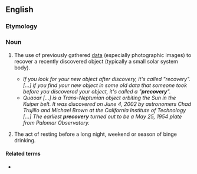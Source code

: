 ==English==
{{wikipedia}}

===Etymology===
{{blend|en|pre-|recovery}}

===Noun===
{{en-noun|precoveries}}

# {{lb|en|astronomy}} The use of previously gathered [[data]] (especially photographic images) to recover a recently discovered object (typically a small solar system body).
#* ''If you look for your new object after discovery, it's called "recovery". [...] if you find your new object in some old data that someone took before you discovered your object, it's called a "'''precovery'''".''
#* ''Quaoar [...] is a Trans-Neptunian object orbiting the Sun in the Kuiper belt. It was discovered on June 4, 2002 by astronomers Chad Trujillo and Michael Brown at the California Institute of Technology [...] The earliest '''precovery''' turned out to be a May 25, 1954 plate from Palomar Observatory.''
# {{lb|en|slang}} The act of resting before a long night, weekend or season of binge drinking.

====Related terms====
* {{l|en|precover}}